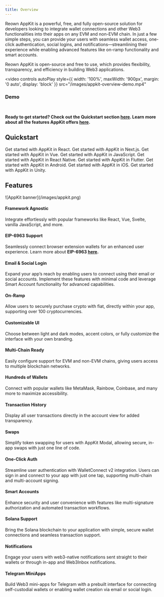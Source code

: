 ```yaml
---
title: Overview
---
```


Reown AppKit is a powerful, free, and fully open-source solution for developers looking to integrate wallet connections and other Web3 functionalities into their apps on any EVM and non-EVM chain. In just a few simple steps, you can provide your users with seamless wallet access, one-click authentication, social logins, and notifications—streamlining their experience while enabling advanced features like on-ramp functionality and smart accounts. 

Reown AppKit is open-source and free to use, which provides flexibility, transparency, and efficiency in building Web3 applications.

<video
  controls
  autoPlay
  style={{ width: '100%', maxWidth: '900px', margin: '0 auto', display: 'block' }}
  src="/images/appkit-overview-demo.mp4"
></video>

### Demo
<Card icon="flask" title="Try Demo" href="http://demo.reown.com/?utm_source=appkit&utm_medium=docs&utm_campaign=backlinks" external />
<br/>

**Ready to get started? Check out the Quickstart section [here](#quickstart). Learn more about all the features AppKit offers [here](#features).**

## Quickstart
<CardGroup cols={2}>
  <Card title="React" icon="react" href="./react/core/installation">
    Get started with AppKit in React.
  </Card>

  <Card title="Next.js" icon="square-n" href="./next/core/installation">
    Get started with AppKit in Next.js.
  </Card>

  <Card title="Vue" icon="vuejs" href="./vue/core/installation">
    Get started with AppKit in Vue.
  </Card>

  <Card title="JavaScript" icon="js" href="./javascript/core/installation">
    Get started with AppKit in JavaScript.
  </Card>

  <Card title="React Native" icon="react" href="./react-native/core/installation">
    Get started with AppKit in React Native.
  </Card>

  <Card title="Flutter" icon="flutter" href="./flutter/core/installation">
    Get started with AppKit in Flutter.
  </Card>

  <Card title="Android" icon="android" href="./android/core/installation">
    Get started with AppKit in Android.
  </Card>

  <Card title="iOS" icon="apple" href="./ios/core/installation">
    Get started with AppKit in iOS.
  </Card>

  <Card title="Unity" icon="unity" href="./unity/core/installation">
    Get started with AppKit in Unity.
  </Card>
</CardGroup>


## Features
<Frame>
![AppKit banner](/images/appkit.png)
</Frame>

#### Framework Agnostic
Integrate effortlessly with popular frameworks like React, Vue, Svelte, vanilla JavaScript, and more.

#### EIP-6963 Support
Seamlessly connect browser extension wallets for an enhanced user experience. Learn more about **EIP-6963 [here](https://eips.ethereum.org/EIPS/eip-6963).**

#### Email & Social Login
Expand your app’s reach by enabling users to connect using their email or social accounts. Implement these features with minimal code and leverage Smart Account functionality for advanced capabilities.

#### On-Ramp
Allow users to securely purchase crypto with fiat, directly within your app, supporting over 100 cryptocurrencies.

#### Customizable UI
Choose between light and dark modes, accent colors, or fully customize the interface with your own branding.

#### Multi-Chain Ready
Easily configure support for EVM and non-EVM chains, giving users access to multiple blockchain networks.

#### Hundreds of Wallets
Connect with popular wallets like MetaMask, Rainbow, Coinbase, and many more to maximize accessibility.

#### Transaction History
Display all user transactions directly in the account view for added transparency.

#### Swaps
Simplify token swapping for users with AppKit Modal, allowing secure, in-app swaps with just one line of code.

#### One-Click Auth
Streamline user authentication with WalletConnect v2 integration. Users can sign in and connect to your app with just one tap, supporting multi-chain and multi-account signing.

#### Smart Accounts
Enhance security and user convenience with features like multi-signature authorization and automated transaction workflows.

#### Solana Support
Bring the Solana blockchain to your application with simple, secure wallet connections and seamless transaction support.

#### Notifications
Engage your users with web3-native notifications sent straight to their wallets or through in-app and Web3Inbox notifications.

#### Telegram MiniApps
Build Web3 mini-apps for Telegram with a prebuilt interface for connecting self-custodial wallets or enabling wallet creation via email or social login.
